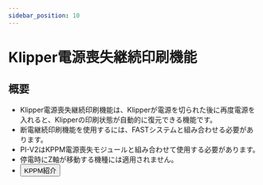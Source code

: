 ```yaml
---
sidebar_position: 10
---
```



# Klipper電源喪失継続印刷機能

## 概要

- Klipper電源喪失継続印刷機能は、Klipperが電源を切られた後に再度電源を入れると、Klipperの印刷状態が自動的に復元できる機能です。
- 断電継続印刷機能を使用するには、FASTシステムと組み合わせる必要があります。
- PI-V2はKPPM電源喪失モジュールと組み合わせて使用する必要があります。
- 停電時にZ軸が移動する機種には適用されません。
- <Button variant="contained" disableElevation component="a" rel="noopener" href="/docs/ProductDoc/ExtensionBoard/fly-kppm">KPPM紹介</Button>

 <KPPM power_pine="!host:gpiochip0/gpio260" />
